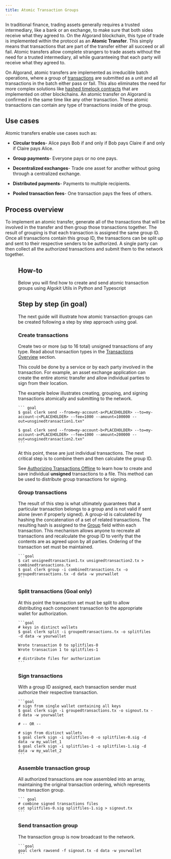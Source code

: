 ```yaml
---
title: Atomic Transaction Groups
---
```



In traditional finance, trading assets generally requires a trusted intermediary, like a bank or an exchange, to make sure that both sides receive what they agreed to. On the Algorand blockchain, this type of trade is implemented within the protocol as an **Atomic Transfer**. This simply means that transactions that are part of the transfer either all succeed or all fail. Atomic transfers allow complete strangers to trade assets without the need for a trusted intermediary, all while guaranteeing that each party will receive what they agreed to.

On Algorand, atomic transfers are implemented as irreducible batch operations, where a group of [transactions](/concepts/transactions/overview) are submitted as a unit and all transactions in the batch either pass or fail. This also eliminates the need for more complex solutions like [hashed timelock contracts](https://en.bitcoinwiki.org/wiki/Hashed_Timelock_Contracts) that are implemented on other blockchains. An atomic transfer on Algorand is confirmed in the same time like any other transaction. These atomic transactions can contain any type of transactions inside of the group.

## Use cases

Atomic transfers enable use cases such as:

- **Circular trades**- Alice pays Bob if and only if Bob pays Claire if and only if Claire pays Alice.

- **Group payments**- Everyone pays or no one pays.

- **Decentralized exchanges**- Trade one asset for another without going through a centralized exchange.

- **Distributed payments**- Payments to multiple recipients.

- **Pooled transaction fees**- One transaction pays the fees of others.

## Process overview

To implement an atomic transfer, generate all of the transactions that will be involved in the transfer and then group those transactions together. The result of grouping is that each transaction is assigned the same group ID. Once all transactions contain this group ID, the transactions can be split up and sent to their respective senders to be authorized. A single party can then collect all the authorized transactions and submit them to the network together.

<Figure src={txnAtomic} alt='Atomic Transfer Flow' />

## How-to

Below you will find how to create and send atomic transaction groups using Algokit Utils in Python and Typescript

<Tabs syncKey='lang'>
  <TabItem label='Python' icon='seti:python'>
    <RemoteCode
      src='https://raw.githubusercontent.com/algorandfoundation/devportal-code-examples/refs/heads/main/projects/python-examples/algokit_utils_py_examples/transactions/atomic_transaction_groups.py'
      snippet='ATOMIC_TRANSACTION_GROUP'
      lang='py'
      title='ATG'
      frame='none'
    />
  </TabItem>
  <TabItem label='Typescript' icon='seti:typescript'>
    <RemoteCode
      src='https://raw.githubusercontent.com/algorandfoundation/devportal-code-examples/refs/heads/main/projects/typescript-examples/algokit-utils-ts/transactions/atomic-transaction-groups.ts'
      snippet='ATOMIC_GROUP'
      lang='ts'
      title='ATG'
      frame='none'
    />
  </TabItem>
</Tabs>

## Step by step (in goal)

The next guide will illustrate how atomic transaction groups can be created following a step by step approach using goal.

### Create transactions

Create two or more (up to 16 total) unsigned transactions of any type. Read about transaction types in the [Transactions Overview](../transactions) section.

This could be done by a service or by each party involved in the transaction. For example, an asset exchange application can create the entire atomic transfer and allow individual parties to sign from their location.

The example below illustrates creating, grouping, and signing transactions atomically and submitting to the network.

    ``` goal
    $ goal clerk send --from=my-account-a<PLACEHOLDER> --to=my-account-c<PLACEHOLDER> --fee=1000 --amount=100000 --out=unsginedtransaction1.txn"

    $ goal clerk send --from=my-account-b<PLACEHOLDER> --to=my-account-a<PLACEHOLDER> --fee=1000 --amount=200000 --out=unsginedtransaction2.txn"
    ```

At this point, these are just individual transactions. The next critical step is to combine them and then calculate the group ID.

See [Authorizing Transactions Offline](../transactions/offline_transactions#saving-unsigned-transactions-to-file) to learn how to create and save individual **unsigned** transactions to a file. This method can be used to distribute group transactions for signing.

### Group transactions

The result of this step is what ultimately guarantees that a particular transaction belongs to a group and is not valid if sent alone (even if properly signed). A group-id is calculated by hashing the concatenation of a set of related transactions. The resulting hash is assigned to the [Group](../transactions/transactions#group) field within each transaction. This mechanism allows anyone to recreate all transactions and recalculate the group ID to verify that the contents are as agreed upon by all parties. Ordering of the transaction set must be maintained.

    ```goal
    $ cat unsignedtransaction1.tx unsignedtransaction2.tx > combinedtransactions.tx
    $ goal clerk group -i combinedtransactions.tx -o groupedtransactions.tx -d data -w yourwallet
    ```

### Split transactions (Goal only)

At this point the transaction set must be split to allow distributing each component transaction to the appropriate wallet for authorization.

    ```goal
    # keys in distinct wallets
    $ goal clerk split -i groupedtransactions.tx -o splitfiles -d data -w yourwallet

    Wrote transaction 0 to splitfiles-0
    Wrote transaction 1 to splitfiles-1

    # distribute files for authorization
    ```

### Sign transactions

With a group ID assigned, each transaction sender must authorize their respective transaction.

    ```goal
    # sign from single wallet containing all keys
    $ goal clerk sign -i groupedtransactions.tx -o signout.tx -d data -w yourwallet

    # -- OR --

    # sign from distinct wallets
    $ goal clerk sign -i splitfiles-0 -o splitfiles-0.sig -d data -w my_wallet_1
    $ goal clerk sign -i splitfiles-1 -o splitfiles-1.sig -d data -w my_wallet_2
    ```

### Assemble transaction group

All authorized transactions are now assembled into an array, maintaining the original transaction ordering, which represents the transaction group.

    ``` goal
    # combine signed transactions files
    cat splitfiles-0.sig splitfiles-1.sig > signout.tx
    ```

### Send transaction group

The transaction group is now broadcast to the network.

    ```goal
    goal clerk rawsend -f signout.tx -d data -w yourwallet
    ```
